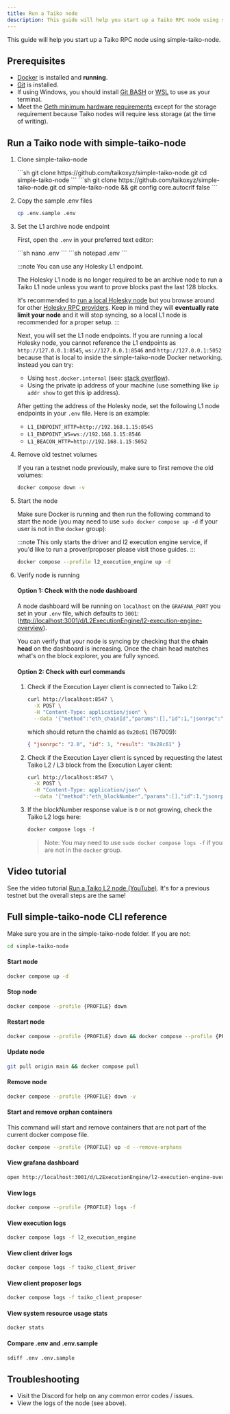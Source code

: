 ```yaml
---
title: Run a Taiko node
description: This guide will help you start up a Taiko RPC node using simple-taiko-node.
---
```



This guide will help you start up a Taiko RPC node using simple-taiko-node.

## Prerequisites

- <a href="https://docs.docker.com/engine/install/" target="_blank" rel="noopener noreferrer">Docker</a> is installed and **running**.
- <a href="https://github.com/git-guides/install-git/" target="_blank" rel="noopener noreferrer">Git</a> is installed.
- If using Windows, you should install <a href="https://gitforwindows.org/" target="_blank" rel="noopener noreferrer">Git BASH</a> or <a href="https://learn.microsoft.com/en-us/windows/wsl/install" target="_blank" rel="noopener noreferrer">WSL</a> to use as your terminal.
- Meet the <a href="https://github.com/ethereum/go-ethereum#hardware-requirements" target="_blank" rel="noopener noreferrer">Geth minimum hardware requirements</a> except for the storage requirement because Taiko nodes will require less storage (at the time of writing).

## Run a Taiko node with simple-taiko-node

<Steps>

1. Clone simple-taiko-node

    <Tabs>
      <TabItem label="Mac/Linux">
        ```sh
        git clone https://github.com/taikoxyz/simple-taiko-node.git
        cd simple-taiko-node
        ```
      </TabItem>
      <TabItem label="Windows">
        ```sh
        git clone https://github.com/taikoxyz/simple-taiko-node.git
        cd simple-taiko-node && git config core.autocrlf false
        ```
      </TabItem>
    </Tabs>

2. Copy the sample .env files

    ```sh
    cp .env.sample .env
    ```

3. Set the L1 archive node endpoint

    First, open the `.env` in your preferred text editor:

    <Tabs>
      <TabItem label="Mac/Linux">
        ```sh
        nano .env
        ```
      </TabItem>
      <TabItem label="Windows">
        ```sh
        notepad .env
        ```
      </TabItem>
    </Tabs>

    :::note
    You can use any Holesky L1 endpoint.

    The Holesky L1 node is no longer required to be an archive node to run a Taiko L1 node unless you want to prove blocks past the last 128 blocks.

    It's recommended to <a href="/guides/run-a-holesky-node" target="_blank" rel="noopener noreferrer">run a local Holesky node</a> but you browse around for other <a href="https://chainlist.org/chain/17000" target="_blank" rel="noopener noreferrer">Holesky RPC providers</a>. Keep in mind they will **eventually rate limit your node** and it will stop syncing, so a local L1 node is recommended for a proper setup.
    :::

    Next, you will set the L1 node endpoints. If you are running a local Holesky node, you cannot reference the L1 endpoints as `http://127.0.0.1:8545`, `ws://127.0.0.1:8546` and `http://127.0.0.1:5052` because that is local to inside the simple-taiko-node Docker networking. Instead you can try:

    - Using `host.docker.internal` (see: <a href="https://stackoverflow.com/questions/24319662" target="_blank" rel="noopener noreferrer">stack overflow</a>).
    - Using the private ip address of your machine (use something like `ip addr show` to get this ip address).

    After getting the address of the Holesky node, set the following L1 node endpoints in your `.env` file. Here is an example:

    - `L1_ENDPOINT_HTTP=http://192.168.1.15:8545`
    - `L1_ENDPOINT_WS=ws://192.168.1.15:8546`
    - `L1_BEACON_HTTP=http://192.168.1.15:5052`

4. Remove old testnet volumes

    If you ran a testnet node previously, make sure to first remove the old volumes:

    ```sh
    docker compose down -v
    ```

5. Start the node

    Make sure Docker is running and then run the following command to start the node (you may need to use `sudo docker compose up -d` if your user is not in the `docker` group):

    :::note
    This only starts the driver and l2 execution engine service, if you'd like to run a prover/proposer please visit those guides.
    :::

    ```sh
    docker compose --profile l2_execution_engine up -d
    ```

6. Verify node is running

    #### Option 1: Check with the node dashboard

    A node dashboard will be running on `localhost` on the `GRAFANA_PORT` you set in your `.env` file, which defaults to `3001`: (<a href="http://localhost:3001/d/L2ExecutionEngine/l2-execution-engine-overview" target="_blank" rel="noopener noreferrer">http://localhost:3001/d/L2ExecutionEngine/l2-execution-engine-overview</a>).

    You can verify that your node is syncing by checking that the **chain head** on the dashboard is increasing. Once the chain head matches what's on the block explorer, you are fully synced.

    #### Option 2: Check with curl commands

    <Steps>

    1. Check if the Execution Layer client is connected to Taiko L2:

        ```bash
        curl http://localhost:8547 \
          -X POST \
          -H "Content-Type: application/json" \
          --data '{"method":"eth_chainId","params":[],"id":1,"jsonrpc":"2.0"}'
        ```

        which should return the chainId as `0x28c61` (167009):

        ```json
        { "jsonrpc": "2.0", "id": 1, "result": "0x28c61" }
        ```

    2. Check if the Execution Layer client is synced by requesting the latest Taiko L2 / L3 block from the Execution Layer client:

        ```bash
        curl http://localhost:8547 \
          -X POST \
          -H "Content-Type: application/json" \
          --data '{"method":"eth_blockNumber","params":[],"id":1,"jsonrpc":"2.0"}'
        ```

    3. If the blockNumber response value is `0` or not growing, check the Taiko L2 logs here:

        ```bash
        docker compose logs -f
        ```

        > Note: You may need to use `sudo docker compose logs -f` if you are not in the `docker` group.

    </Steps>

</Steps>

## Video tutorial

See the video tutorial <a href="https://www.youtube.com/watch?v=l_tVvDcuK5o" target="_blank" rel="noopener noreferrer">Run a Taiko L2 node (YouTube)</a>. It's for a previous testnet but the overall steps are the same!

## Full simple-taiko-node CLI reference

Make sure you are in the simple-taiko-node folder. If you are not:

```sh
cd simple-taiko-node
```

#### Start node

```sh
docker compose up -d
```

#### Stop node

```sh
docker compose --profile {PROFILE} down
```

#### Restart node

```sh
docker compose --profile {PROFILE} down && docker compose --profile {PROFILE} up -d
```

#### Update node

```sh
git pull origin main && docker compose pull
```

#### Remove node

```sh
docker compose --profile {PROFILE} down -v
```

#### Start and remove orphan containers

This command will start and remove containers that are not part of the current docker compose file.

```sh
docker compose --profile {PROFILE} up -d --remove-orphans
```

#### View grafana dashboard

```sh
open http://localhost:3001/d/L2ExecutionEngine/l2-execution-engine-overview
```

#### View logs

```sh
docker compose --profile {PROFILE} logs -f
```

#### View execution logs

```sh
docker compose logs -f l2_execution_engine
```

#### View client driver logs

```sh
docker compose logs -f taiko_client_driver
```

#### View client proposer logs

```sh
docker compose logs -f taiko_client_proposer
```

#### View system resource usage stats

```sh
docker stats
```

#### Compare .env and .env.sample

```sh
sdiff .env .env.sample
```

## Troubleshooting

- Visit the Discord for help on any common error codes / issues.
- View the logs of the node (see above).
